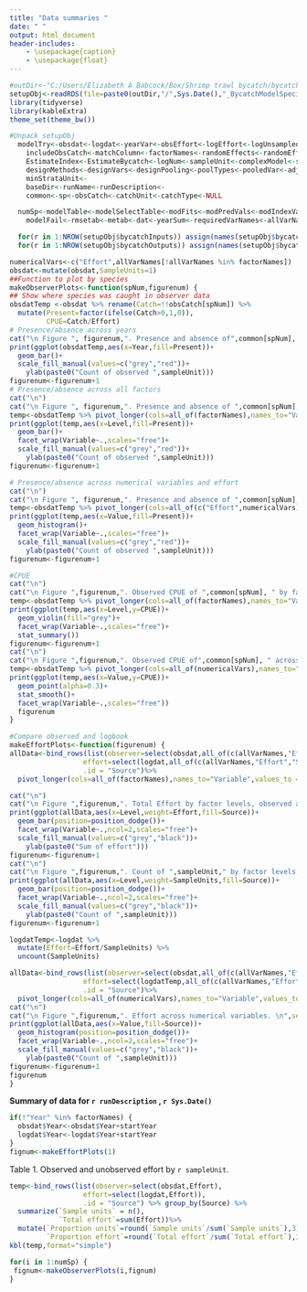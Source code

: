 ```yaml
---
title: "Data summaries "
date: " "
output: html_document
header-includes:
    - \usepackage{caption}
    - \usepackage{float}
---
```



```r
#outDir<-"C:/Users/Elizabeth A Babcock/Box/Shrimp trawl bycatch/bycatchEstimatorRuns/Output SawfishSetNoPool"
setupObj<-readRDS(file=paste0(outDir,"/",Sys.Date(),"_BycatchModelSpecification.rds"))
library(tidyverse)
library(kableExtra)
theme_set(theme_bw())

#Unpack setupObj
  modelTry<-obsdat<-logdat<-yearVar<-obsEffort<-logEffort<-logUnsampledEffort<-
    includeObsCatch<-matchColumn<-factorNames<-randomEffects<-randomEffects2<-
    EstimateIndex<-EstimateBycatch<-logNum<-sampleUnit<-complexModel<-simpleModel<-indexModel<-
    designMethods<-designVars<-designPooling<-poolTypes<-pooledVar<-adjacentNum<-
    minStrataUnit<-
    baseDir<-runName<-runDescription<-
    common<-sp<-obsCatch<-catchUnit<-catchType<-NULL

  numSp<-modelTable<-modelSelectTable<-modFits<-modPredVals<-modIndexVals<-residualTab<-bestmod<-predbestmod<-indexbestmod<-allmods<-allindex<-
    modelFail<-rmsetab<-metab<-dat<-yearSum<-requiredVarNames<-allVarNames<-indexDat<-strataSum<-NumCores<-NULL

  for(r in 1:NROW(setupObj$bycatchInputs)) assign(names(setupObj$bycatchInputs)[r], setupObj$bycatchInputs[[r]])
  for(r in 1:NROW(setupObj$bycatchOutputs)) assign(names(setupObj$bycatchOutputs)[r],setupObj$bycatchOutputs[[r]])

numericalVars<-c("Effort",allVarNames[!allVarNames %in% factorNames])
obsdat<-mutate(obsdat,SampleUnits=1)
##Function to plot by species
makeObserverPlots<-function(spNum,figurenum) {
## Show where species was caught in observer data
obsdatTemp <-obsdat %>% rename(Catch=!!obsCatch[spNum]) %>%
  mutate(Present=factor(ifelse(Catch>0,1,0)),
         CPUE=Catch/Effort)
# Presence/absence across years
cat("\n Figure ", figurenum,". Presence and absence of",common[spNum], "in each year. \n",sep="")
print(ggplot(obsdatTemp,aes(x=Year,fill=Present))+
  geom_bar()+
  scale_fill_manual(values=c("grey","red"))+
    ylab(paste0("Count of observed ",sampleUnit)))
figurenum<-figurenum+1
# Presence/absence across all factors
cat("\n")
cat("\n Figure ", figurenum,". Presence and absence of ",common[spNum], " across factor variables. \n",sep="")
temp<-obsdatTemp %>% pivot_longer(cols=all_of(factorNames),names_to="Variable",values_to = "Level") 
print(ggplot(temp,aes(x=Level,fill=Present))+
  geom_bar()+
  facet_wrap(Variable~.,scales="free")+
  scale_fill_manual(values=c("grey","red"))+
    ylab(paste0("Count of observed ",sampleUnit)))
figurenum<-figurenum+1

# Presence/absence across numerical variables and effort
cat("\n")
cat("\n Figure ", figurenum,". Presence and absence of ",common[spNum], " across numerical variables. \n",sep="")
temp<-obsdatTemp %>% pivot_longer(cols=all_of(c("Effort",numericalVars)),names_to="Variable",values_to = "Value") 
print(ggplot(temp,aes(x=Value,fill=Present))+
  geom_histogram()+
  facet_wrap(Variable~.,scales="free")+
  scale_fill_manual(values=c("grey","red"))+
    ylab(paste0("Count of observed ",sampleUnit)))
figurenum<-figurenum+1

#CPUE
cat("\n")
cat("\n Figure ",figurenum,". Observed CPUE of ",common[spNum], " by factor levels.\n",sep="")
temp<-obsdatTemp %>% pivot_longer(cols=all_of(factorNames),names_to="Variable",values_to = "Level") 
print(ggplot(temp,aes(x=Level,y=CPUE))+
  geom_violin(fill="grey")+
  facet_wrap(Variable~.,scales="free")+
  stat_summary())
figurenum<-figurenum+1
cat("\n")
cat("\n Figure ",figurenum,". Observed CPUE of",common[spNum], " across numerical variables. \n",sep="")
temp<-obsdatTemp %>% pivot_longer(cols=all_of(numericalVars),names_to="Variable",values_to = "Value") 
print(ggplot(temp,aes(x=Value,y=CPUE))+
  geom_point(alpha=0.3)+
  stat_smooth()+
  facet_wrap(Variable~.,scales="free"))
  figurenum
}

#Compare observed and logbook  
makeEffortPlots<-function(figurenum) {
allData<-bind_rows(list(observer=select(obsdat,all_of(c(allVarNames,"Effort","SampleUnits"))),
                  effort=select(logdat,all_of(c(allVarNames,"Effort","SampleUnits")))),
                  .id = "Source")%>%
  pivot_longer(cols=all_of(factorNames),names_to="Variable",values_to = "Level") 

cat("\n")
cat("\n Figure ",figurenum,". Total Effort by factor levels, observed and total. \n",sep="")
print(ggplot(allData,aes(x=Level,weight=Effort,fill=Source))+
  geom_bar(position=position_dodge())+
  facet_wrap(Variable~.,ncol=2,scales="free")+
  scale_fill_manual(values=c("grey","black"))+
    ylab(paste0("Sum of effort")))
figurenum<-figurenum+1
cat("\n")
cat("\n Figure ",figurenum,". Count of ",sampleUnit," by factor levels, observed and total. \n",sep="")
print(ggplot(allData,aes(x=Level,weight=SampleUnits,fill=Source))+
  geom_bar(position=position_dodge())+
  facet_wrap(Variable~.,ncol=2,scales="free")+
  scale_fill_manual(values=c("grey","black"))+
    ylab(paste0("Count of ",sampleUnit)))
figurenum<-figurenum+1

logdatTemp<-logdat %>%
  mutate(Effort=Effort/SampleUnits) %>%
  uncount(SampleUnits)

allData<-bind_rows(list(observer=select(obsdat,all_of(c(allVarNames,"Effort"))),
                  effort=select(logdatTemp,all_of(c(allVarNames,"Effort")))),
                  .id = "Source")%>%
  pivot_longer(cols=all_of(numericalVars),names_to="Variable",values_to = "Value")
cat("\n")
cat("\n Figure ",figurenum,". Effort across numerical variables. \n",sep="")
print(ggplot(allData,aes(x=Value,fill=Source))+
  geom_histogram(position=position_dodge())+
  facet_wrap(Variable~.,ncol=2,scales="free")+
  scale_fill_manual(values=c("grey","black"))+
    ylab(paste0("Count of ",sampleUnit)))
figurenum<-figurenum+1
figurenum
}

```

**Summary of data for `r runDescription` , `r Sys.Date()`**

```r
if(!"Year" %in% factorNames) {
  obsdat$Year<-obsdat$Year+startYear
  logdat$Year<-logdat$Year+startYear
}
fignum<-makeEffortPlots(1)
```

Table 1. Observed and unobserved effort by `r sampleUnit`.

```r
temp<-bind_rows(list(observer=select(obsdat,Effort),
                  effort=select(logdat,Effort)),
                  .id = "Source") %>% group_by(Source) %>%
  summarize(`Sample units` = n(),
            `Total effort`=sum(Effort))%>%
  mutate(`Proportion units`=round(`Sample units`/sum(`Sample units`),3),
         `Proportion effort`=round(`Total effort`/sum(`Total effort`),3)) 
kbl(temp,format="simple")
```


```r
for(i in 1:numSp) {
 fignum<-makeObserverPlots(i,fignum)
}
```


